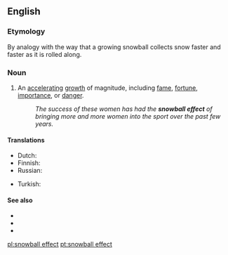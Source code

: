 ==English==
{{wikipedia}}

===Etymology===
By analogy with the way that a growing snowball collects snow faster and faster as it is rolled along.

===Noun===
{{en-noun}}

# An [[accelerating]] [[growth]] of magnitude, including [[fame]], [[fortune]], [[importance]], or [[danger]].
#: ''The success of these women has had the '''snowball effect''' of bringing more and more women into the sport over the past few years.''

====Translations====
{{trans-top|accelerating growth}}
* Dutch: {{t+|nl|sneeuwbaleffect|n}}
* Finnish: {{t+|fi|lumipalloefekti}}
* Russian: {{t|ru|эффе́кт сне́жного ко́ма|m|tr=effékt snéžnovo kóma}}
{{trans-mid}}
* Turkish: {{t+|tr|kar topu etkisi}}
{{trans-bottom}}

====See also====
* {{l|en|exponential growth}}
* {{l|en|domino effect}}
* {{l|en|slippery slope}}

[[pl:snowball effect]]
[[pt:snowball effect]]